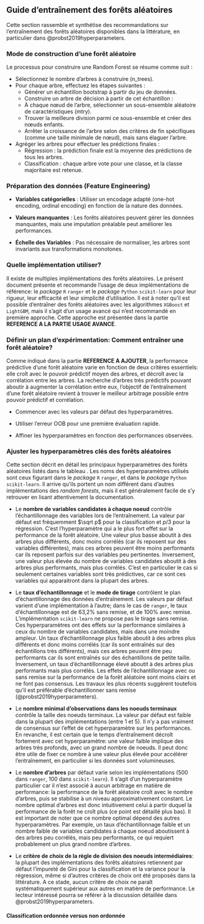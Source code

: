 
## Guide d'entraînement des forêts aléatoires

Cette section rassemble et synthétise des recommandations sur l'entraînement des forêts aléatoires disponibles dans la littérature, en particulier dans @probst2019hyperparameters.

### Mode de construction d'une forêt aléatoire

Le processus pour construire une Random Forest se résume comme suit :

- Sélectionnez le nombre d'arbres à construire (n_trees).
- Pour chaque arbre, effectuez les étapes suivantes :
  - Générer un échantillon bootstrap à partir du jeu de données.
  - Construire un arbre de décision à partir de cet échantillon :
  - À chaque nœud de l'arbre, sélectionner un sous-ensemble aléatoire de caractéristiques (mtry).
  - Trouver la meilleure division parmi ce sous-ensemble et créer des nœuds enfants.
  - Arrêter la croissance de l'arbre selon des critères de fin spécifiques (comme une taille minimale de nœud), mais sans élaguer l'arbre.
- Agréger les arbres pour effectuer les prédictions finales :
  - Régression : la prédiction finale est la moyenne des prédictions de tous les arbres.
  - Classification : chaque arbre vote pour une classe, et la classe majoritaire est retenue.


### Préparation des données (Feature Engineering)

- **Variables catégorielles** : Utiliser un encodage adapté (one-hot encoding, ordinal encoding) en fonction de la nature des données.

- **Valeurs manquantes** : Les forêts aléatoires peuvent gérer les données manquantes, mais une imputation préalable peut améliorer les performances.

- **Échelle des Variables** : Pas nécessaire de normaliser, les arbres sont invariants aux transformations monotones.


### Quelle implémentation utiliser?

Il existe de multiples implémentations des forêts aléatoires. Le présent document présente et recommande l'usage de deux implémentations de référence: le _package_ `R` `ranger` et le _package_ `Python` `scikit-learn` pour leur rigueur, leur efficacité et leur simplicité d'utilisation. Il est à noter qu'il est possible d'entraîner des forêts aléatoires avec les algorithmes `XGBoost` et `LightGBM`, mais il s'agit d'un usage avancé qui n'est recommandé en première approche. Cette approche est présentée dans la partie __REFERENCE A LA PARTIE USAGE AVANCE__.


### Définir un plan d'expérimentation: Comment entraîner une forêt aléatoire?

Comme indiqué dans la partie __REFERENCE A AJOUTER__, la performance prédictive d'une forêt aléatoire varie en fonction de deux critères essentiels: elle croît avec le pouvoir prédictif moyen des arbres, et décroît avec la corrélation entre les arbres. La recherche d'arbres très prédictifs pouvant aboutir à augmenter la corrélation entre eux, l'objectif de l'entraînement d'une forêt aléatoire revient à trouver le meilleur arbitrage possible entre pouvoir prédictif et corrélation. 

- Commencer avec les valeurs par défaut des hyperparamètres.

- Utiliser l'erreur OOB pour une première évaluation rapide.

- Affiner les hyperparamètres en fonction des performances observées.


### Ajuster les hyperparamètres clés des forêts aléatoires

Cette section décrit en détail les principaux hyperparamètres des forêts aléatoires listés dans le tableau `@tbl-hyp-rf`{=typst}. Les noms des hyperparamètres utilisés sont ceux figurant dans le _package_ `R` `ranger`, et dans le _package_ `Python` `scikit-learn`. Il arrive qu'ils portent un nom différent dans d'autres implémentations des _random forests_, mais il est généralement facile de s'y retrouver en lisant attentivement la documentation.

```{=typst}

#figure(
  table(
    columns: (3fr, 3fr, 6fr,),
    // align: (center, center, center),
    table.header(
      table.cell(colspan: 2)[
        Hyperparamètre \ 
        #text(box(image("./icons/logo-R.svg", height:2.4em))) #h(2.7cm) #text(box(image("./icons/logo-python.svg", height:2em))) \
        #h(0.8cm) #text(weight: "regular")[`ranger`] #h(1.8cm)   #text(weight: "regular")[`scikit-learn`]
      ],
      [Description]
    ),
    [ `mtry`   ], [ `max_features`                 ], [Le nombre de variables candidates à chaque noeud                              ],
    [ `replacement`   ], [                         ], [L'échantillonnage des données se fait-il avec ou sans remise?                 ],
    [ `sample.fraction`   ], [ `max_samples`       ], [Le taux d'échantillonnage des données                                         ],
    [ `min.node.size`   ], [ `min_samples_leaf`    ], [Nombre minimal d'observations nécessaire pour qu'un noeud puisse être partagé ],
    [ `num.trees`   ], [ `n_estimators`            ], [Le nombre d'arbres                                                            ],
    [ `splitrule` ], [ `criterion`                 ], [Le critère de choix de la règle de division des noeuds intermédiaires         ],
    [ `min.bucket`  ], [ `min_samples_split`       ], [Nombre minimal d'observations dans les noeuds terminaux                       ],
    [ `max.depth`  ], [ `max_depth`                ], [Profondeur maximale des arbres                                                ],
  ),
    caption: [ Les principaux hyperparamètres des forêts aléatoires],
) <tbl-hyp-rf>
```

<!-- 
| Hyperparamètre (`ranger` / `scikit-learn`) |                                  Description                                  |
| ------------------------------------------ | ----------------------------------------------------------------------------- |
| `mtry`   / `max_features`                  | Le nombre de variables candidates à chaque noeud                              |
| `replacement`   / absent                   | L'échantillonnage des données se fait-il avec ou sans remise?                 |
| `sample.fraction`   / `max_samples`        | Le taux d'échantillonnage des données                                         |
| `min.node.size`   / `min_samples_leaf`     | Nombre minimal d'observations nécessaire pour qu'un noeud puisse être partagé |
| `num.trees`   / `n_estimators`             | Le nombre d'arbres                                                            |
| `splitrule` / `criterion`                  | Le critère de choix de la règle de division des noeuds intermédiaires         |
| `min.bucket`  / `min_samples_split`        | Nombre minimal d'observations dans les noeuds terminaux                       |
| `max.depth`  / `max_depth`                 | Profondeur maximale des arbres                                                |

: Les principaux hyperparamètres des forêts aléatoires {tbl-colwidths="[30,70]"}
 -->

- Le __nombre de variables candidates à chaque noeud__ contrôle l'échantillonnage des variables lors de l'entraînement. La valeur par défaut est fréquemment $\sqrt p$ pour la classification et $p/3$ pour la régression. C'est l'hyperparamètre qui a le plus fort effet sur la performance de la forêt aléatoire. Une valeur plus basse aboutit à des arbres plus différents, donc moins corrélés (car ils reposent sur des variables différentes), mais ces arbres peuvent être moins performants car ils reposent parfois sur des variables peu pertinentes. Inversement, une valeur plus élevée du nombre de variables candidates aboutit à des arbres plus performants, mais plus corrélés. C'est en particulier le cas si seulement certaines variables sont très prédictives, car ce sont ces variables qui apparaitront dans la plupart des arbres.

- Le __taux d'échantillonnage__ et le __mode de tirage__ contrôlent le plan d'échantillonnage des données d'entraînement. Les valeurs par défaut varient d'une implémentation à l'autre; dans le cas de `ranger`, le taux d'échantillonnage est de 63,2% sans remise, et de 100% avec remise. L'implémentation `scikit-learn` ne propose pas le tirage sans remise. Ces hyperparamètres ont des effets sur la performance similaires à ceux du nombre de variables candidates, mais dans une moindre ampleur. Un taux d'échantillonnage plus faible aboutit à des arbres plus différents et donc moins corrélés (car ils sont entraînés sur des échantillons très différents), mais ces arbres peuvent être peu performants car ils sont entraînés sur des échantillons de petite taille. Inversement, un taux d'échantillonnage élevé aboutit à des arbres plus performants mais plus corrélés. Les effets de l'échantillonnage avec ou sans remise sur la performance de la forêt aléatoire sont moins clairs et ne font pas consensus. Les travaux les plus récents suggèrent toutefois qu'il est préférable d'échantillonner sans remise (@probst2019hyperparameters).

- Le __nombre minimal d'observations dans les noeuds terminaux__ contrôle la taille des noeuds terminaux. La valeur par défaut est faible dans la plupart des implémentations (entre 1 et 5). Il n'y a pas vraiment de consensus sur l'effet de cet hyperparamètre sur les performances. En revanche, il est certain que le temps d'entraînement décroît fortement avec cet hyperparamètre: une valeur faible implique des arbres très profonds, avec un grand nombre de noeuds. Il peut donc être utile de fixer ce nombre à une valeur plus élevée pour accélérer l'entraînement, en particulier si les données sont volumineuses.

- Le __nombre d'arbres__ par défaut varie selon les implémentations (500 dans `ranger`, 100 dans `scikit-learn`).  Il s'agit d'un hyperparamètre particulier car il n'est associé à aucun arbitrage en matière de performance: la performance de la forêt aléatoire croît avec le nombre d'arbres, puis se stabilise à un niveau approximativement constant. Le nombre optimal d'arbres est donc intuitivement celui à partir duquel la performance de la forêt ne croît plus (ce point est détaillé plus bas). Il est important de noter que ce nombre optimal dépend des autres hyperparamètres. Par exemple, un taux d'échantillonnage faible et un nombre faible de variables candidates à chaque noeud aboutissent à des arbres peu corrélés, mais peu performants, ce qui requiert probablement un plus grand nombre d'arbres.

- Le __critère de choix de la règle de division des noeuds intermédiaires__: la plupart des implémentations des forêts aléatoires retiennent par défaut l'impureté de Gini pour la classification et la variance pour la régression, même si d'autres critères de choix ont été proposés dans la littérature. A ce stade, aucun critère de choix ne paraît systématiquement supérieur aux autres en matière de performance. Le lecteur intéressé pourra se référer à la discussion détaillée dans @probst2019hyperparameters.




#### Classification ordonnée versus non ordonnée







